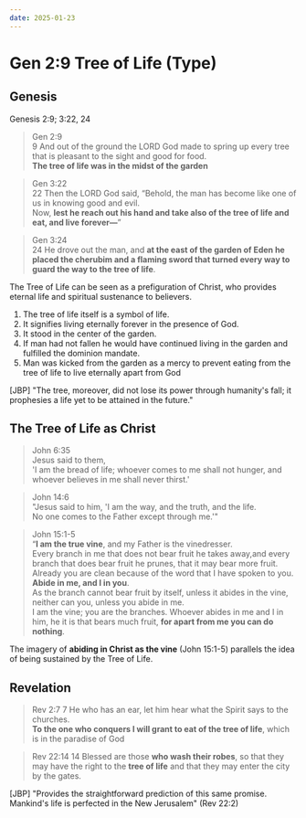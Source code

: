 ```yaml
---
date: 2025-01-23
---
```



# Gen 2:9 Tree of Life (Type)

<CustomImage src="/img/tree-of-life.png" alt="Christ is our Rest" width="600px" />

<DateDisplay date="2025-01-23" />

## Genesis
Genesis 2:9; 3:22, 24 

> Gen 2:9 \
9 And out of the ground the LORD God made to spring up every tree that is pleasant to the sight and good for food. \
**The tree of life was in the midst of the garden**

> Gen 3:22 \
22 Then the LORD God said, “Behold, the man has become like one of us in knowing good and evil. \
Now, **lest he reach out his hand and take also of the tree of life and eat, and live forever—**”

> Gen 3:24 \
24 He drove out the man, and **at the east of the garden of Eden he placed the cherubim and a flaming sword that turned every way to guard the way to the tree of life**. 

The Tree of Life can be seen as a prefiguration of Christ, who provides eternal life and spiritual sustenance to believers.

1. The tree of life itself is a symbol of life. 
2. It signifies living eternally forever in the presence of God. 
3. It stood in the center of the garden.
4. If man had not fallen he would have continued living in the garden and fulfilled the dominion mandate.
5. Man was kicked from the garden as a mercy to prevent eating from the tree of life to live eternally apart from God 


[JBP] "The tree, moreover, did not lose its power through humanity's fall; it prophesies a life yet to be attained in the future." 

## The Tree of Life as Christ

> John 6:35 \
Jesus said to them, \
'I am the bread of life; whoever comes to me shall not hunger, and whoever believes in me shall never thirst.'

> John 14:6 \
"Jesus said to him, 'I am the way, and the truth, and the life. \
No one comes to the Father except through me.'"

> John 15:1-5 \
“**I am the true vine**, and my Father is the vinedresser. \
Every branch in me that does not bear fruit he takes away,and every branch that does bear fruit he prunes, that it may bear more fruit. \
Already you are clean because of the word that I have spoken to you. \
**Abide in me, and I in you**. \
As the branch cannot bear fruit by itself, unless it abides in the vine, neither can you, unless you abide in me. \
I am the vine; you are the branches. Whoever abides in me and I in him, he it is that bears much fruit, **for apart from me you can do nothing**.

The imagery of **abiding in Christ as the vine** (John 15:1-5) parallels the idea of being sustained by the Tree of Life.



## Revelation

> Rev 2:7 
7 He who has an ear, let him hear what the Spirit says to the churches. \
**To the one who conquers I will grant to eat of the tree of life**, which is in the paradise of God

> Rev 22:14 
14 Blessed are those **who wash their robes**, so that they may have the right to the **tree of life** and that they may enter the city by the gates. 

[JBP] "Provides the straightforward prediction of this same promise. Mankind's life is perfected in the New Jerusalem" (Rev 22:2)
